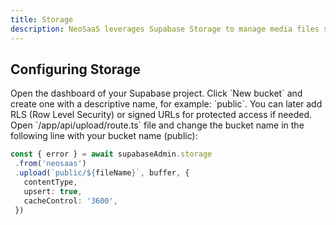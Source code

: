 ```yaml
---
title: Storage
description: NeoSaaS leverages Supabase Storage to manage media files securely and efficiently
---
```


## Configuring Storage

<Stepper>
  <StepperItem title="Go to your Supabase Project">
Open the dashboard of your Supabase project.
  </StepperItem>
  <StepperItem title="Navigate to Storage → Create a New Bucket">
   Click `New bucket` and create one with a descriptive name, for example: `public`.
  </StepperItem>
  <StepperItem title="Make sure to uncheck Private bucket if you want files to be publicly accessible.">
   You can later add RLS (Row Level Security) or signed URLs for protected access if needed.
  </StepperItem>
  <StepperItem title="Add this bucket to the code">
   Open `/app/api/upload/route.ts` file and change the bucket name in the following line with your bucket name (public):

   ```javascript:route.ts {2}
const { error } = await supabaseAdmin.storage
    .from('neosaas')
    .upload(`public/${fileName}`, buffer, {
      contentType,
      upsert: true,
      cacheControl: '3600',
    })
```
  </StepperItem>
</Stepper>